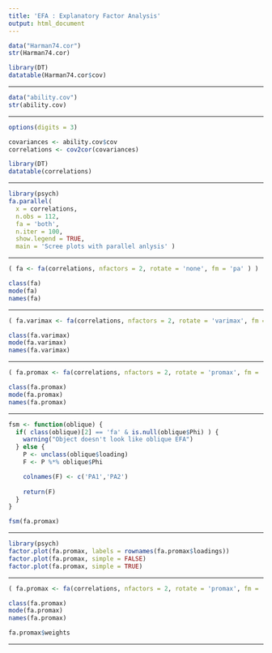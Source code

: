 ---
title: 'EFA : Explanatory Factor Analysis'
output: html_document
---

```{r eval=TRUE, include=TRUE, echo=TRUE, message=FALSE, warning=FALSE}

data("Harman74.cor")
str(Harman74.cor)

library(DT)
datatable(Harman74.cor$cov)
```

---

```{r eval=TRUE, include=TRUE, echo=TRUE, message=FALSE, warning=FALSE}

data("ability.cov")
str(ability.cov)
```

---

```{r eval=TRUE, include=TRUE, echo=TRUE, message=FALSE, warning=FALSE}

options(digits = 3)

covariances <- ability.cov$cov
correlations <- cov2cor(covariances)

library(DT)
datatable(correlations)
```

---

```{r eval=TRUE, include=TRUE, echo=TRUE, message=FALSE, warning=FALSE}

library(psych)
fa.parallel(
  x = correlations,
  n.obs = 112,
  fa = 'both',
  n.iter = 100,
  show.legend = TRUE,
  main = 'Scree plots with parallel anlysis' )
```

---

```{r eval=TRUE, include=TRUE, echo=TRUE, message=FALSE, warning=FALSE}

( fa <- fa(correlations, nfactors = 2, rotate = 'none', fm = 'pa' ) )

class(fa)
mode(fa)
names(fa)
```

---

```{r eval=TRUE, include=TRUE, echo=TRUE, message=FALSE, warning=FALSE}

( fa.varimax <- fa(correlations, nfactors = 2, rotate = 'varimax', fm = 'pa' ) )

class(fa.varimax)
mode(fa.varimax)
names(fa.varimax)
```

---

```{r eval=TRUE, include=TRUE, echo=TRUE, message=FALSE, warning=FALSE}

( fa.promax <- fa(correlations, nfactors = 2, rotate = 'promax', fm = 'pa' ) )

class(fa.promax)
mode(fa.promax)
names(fa.promax)
```

---

```{r eval=TRUE, include=TRUE, echo=TRUE, message=FALSE, warning=FALSE}

fsm <- function(oblique) {
  if( class(oblique)[2] == 'fa' & is.null(oblique$Phi) ) {
    warning("Object doesn't look like oblique EFA")
  } else {
    P <- unclass(oblique$loading)
    F <- P %*% oblique$Phi

    colnames(F) <- c('PA1','PA2')
    
    return(F)
  }
}

fsm(fa.promax)
```

---

```{r eval=TRUE, include=TRUE, echo=TRUE, message=FALSE, warning=FALSE}

library(psych)
factor.plot(fa.promax, labels = rownames(fa.promax$loadings))
factor.plot(fa.promax, simple = FALSE)
factor.plot(fa.promax, simple = TRUE)
```

---

```{r eval=TRUE, include=TRUE, echo=TRUE, message=FALSE, warning=FALSE}

( fa.promax <- fa(correlations, nfactors = 2, rotate = 'promax', fm = 'pa', scores = TRUE ) )

class(fa.promax)
mode(fa.promax)
names(fa.promax)

fa.promax$weights
```

---
